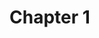# Chapter 1

<!--
    # Notes:
        ## Code:
            ### pre-test:
                #### 00_pre-test.py
                #### table called pre-test
            ### Scraping:
                #### CAPD
                    ##### Execute 01_capd_text_scraping.ipynb interactively
                    ##### Execute 02_capd_img_scraping.ipynb interactively
                    03_capd_downloading_images.py
                    ##### table called ch_1_capd_yard_signs
        ## Writing:
-->

